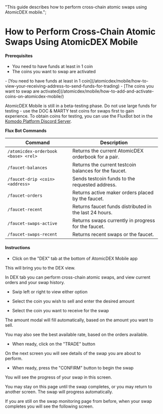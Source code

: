   "This guide describes how to perform cross-chain atomic swaps using AtomicDEX mobile.";


# How to Perform Cross-Chain Atomic Swaps Using AtomicDEX Mobile

#### Prerequisites

- You need to have funds at least in 1 coin
- The coins you want to swap are activated

<DevComment>
  - [You need to have funds at least in 1
  coin](/atomicdex/mobile/how-to-view-your-receiving-address-to-send-funds-for-trading)
  - [The coins you want to swap are
  activated](/atomicdex/mobile/how-to-add-and-activate-coins-on-atomicdex-mobile/)
</DevComment>

<Note>

AtomicDEX Mobile is still in a beta-testing phase. Do not use large funds for testing - use the DOC & MARTY test coins for swaps first to gain experience.
To obtain coins for testing, you can use the FluxBot bot in the [Komodo Platform Discord Server](https://komodoplatform.com/discord).

**Flux Bot Commands**

| Command                             | Description                                            |
| ----------------------------------- | ------------------------------------------------------ |
| `/atomicdex-orderbook <base> <rel>` | Returns the current AtomicDEX orderbook for a pair.    |
| `/faucet-balances`                  | Returns the current testcoin balances for the faucet.  |
| `/faucet-drip <coin> <address>`     | Sends testcoin funds to the requested address.         |
| `/faucet-orders`                    | Returns active maker orders placed by the faucet.      |
| `/faucet-recent`                    | Returns faucet funds distributed in the last 24 hours. |
| `/faucet-swaps-active`              | Returns swaps currently in progress for the faucet.    |
| `/faucet-swaps-recent`              | Returns recent swaps or the faucet.                    |

</Note>

#### Instructions

- Click on the "DEX" tab at the bottom of AtomicDEX Mobile app

This will bring you to the DEX view.

In DEX tab you can perform cross-chain atomic swaps, and view current orders and your swap history.

- Swip left or right to view either option

<OptimizedImage
  title="How to Perform Cross-Chain Atomic Swaps Using AtomicDEX Mobile"
  src={howToPerform1}
  classNaming="w-full"
  alt="How to Perform Cross-Chain Atomic Swaps Using AtomicDEX Mobile"
/>

- Select the coin you wish to sell and enter the desired amount

- Select the coin you want to receive for the swap

The amount modal will fill automatically, based on the amount you want to sell.

You may also see the best available rate, based on the orders available.

- When ready, click on the "TRADE" button

<OptimizedImage
  title="How to Perform Cross-Chain Atomic Swaps Using AtomicDEX Mobile"
  src={howToPerform2}
  classNaming="w-full"
  alt="How to Perform Cross-Chain Atomic Swaps Using AtomicDEX Mobile"
/>

On the next screen you will see details of the swap you are about to perform.

- When ready, press the "CONFIRM" button to begin the swap

<OptimizedImage
  title="How to Perform Cross-Chain Atomic Swaps Using AtomicDEX Mobile"
  src={howToPerform3}
  classNaming="w-full"
  alt="How to Perform Cross-Chain Atomic Swaps Using AtomicDEX Mobile"
/>

You will see the progress of your swap in this screen.

You may stay on this page until the swap completes, or you may return to another screen. The swap will progress automatically.

<OptimizedImage
  title="How to Perform Cross-Chain Atomic Swaps Using AtomicDEX Mobile"
  src={howToPerform4}
  classNaming="w-full"
  alt="How to Perform Cross-Chain Atomic Swaps Using AtomicDEX Mobile"
/>

If you are still on the swap monitoring page from before, when your swap completes you will see the following screen.

<OptimizedImage
  title="How to Perform Cross-Chain Atomic Swaps Using AtomicDEX Mobile"
  src={howToPerform5}
  classNaming="w-full"
  alt="How to Perform Cross-Chain Atomic Swaps Using AtomicDEX Mobile"
/>
